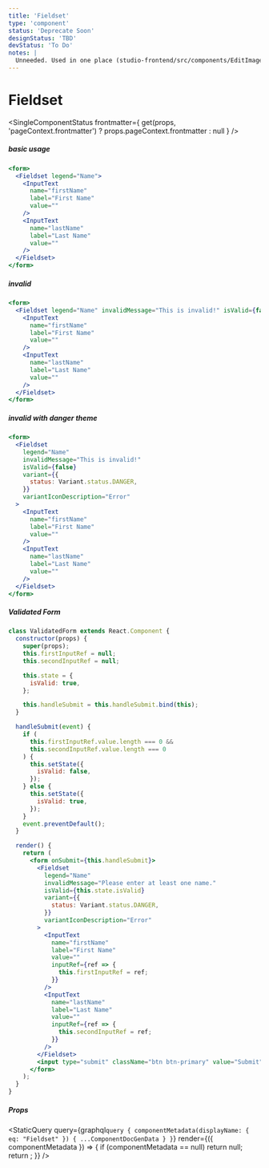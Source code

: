 ```yaml
---
title: 'Fieldset'
type: 'component'
status: 'Deprecate Soon'
designStatus: 'TBD'
devStatus: 'To Do'
notes: |
  Unneeded. Used in one place (studio-frontend/src/components/EditImageModal/index.jsx)
---
```



# Fieldset

<SingleComponentStatus
  frontmatter={
    get(props, 'pageContext.frontmatter') ? props.pageContext.frontmatter : null
  }
/>

##### basic usage

```jsx live=true
<form>
  <Fieldset legend="Name">
    <InputText 
      name="firstName" 
      label="First Name" 
      value="" 
    />
    <InputText 
      name="lastName" 
      label="Last Name" 
      value="" 
    />
  </Fieldset>
</form>
```

##### invalid

```jsx live=true
<form>
  <Fieldset legend="Name" invalidMessage="This is invalid!" isValid={false}>
    <InputText
      name="firstName" 
      label="First Name" 
      value="" 
    />
    <InputText 
      name="lastName" 
      label="Last Name" 
      value="" 
    />
  </Fieldset>
</form>
```

##### invalid with danger theme

```jsx live=true
<form>
  <Fieldset
    legend="Name"
    invalidMessage="This is invalid!"
    isValid={false}
    variant={{
      status: Variant.status.DANGER,
    }}
    variantIconDescription="Error"
  >
    <InputText 
      name="firstName" 
      label="First Name" 
      value="" 
    />
    <InputText 
      name="lastName" 
      label="Last Name" 
      value="" 
    />
  </Fieldset>
</form>
```

##### Validated Form

```jsx live=true
class ValidatedForm extends React.Component {
  constructor(props) {
    super(props);
    this.firstInputRef = null;
    this.secondInputRef = null;

    this.state = {
      isValid: true,
    };

    this.handleSubmit = this.handleSubmit.bind(this);
  }

  handleSubmit(event) {
    if (
      this.firstInputRef.value.length === 0 &&
      this.secondInputRef.value.length === 0
    ) {
      this.setState({
        isValid: false,
      });
    } else {
      this.setState({
        isValid: true,
      });
    }
    event.preventDefault();
  }

  render() {
    return (
      <form onSubmit={this.handleSubmit}>
        <Fieldset
          legend="Name"
          invalidMessage="Please enter at least one name."
          isValid={this.state.isValid}
          variant={{
            status: Variant.status.DANGER,
          }}
          variantIconDescription="Error"
        >
          <InputText
            name="firstName"
            label="First Name"
            value=""
            inputRef={ref => {
              this.firstInputRef = ref;
            }}
          />
          <InputText
            name="lastName"
            label="Last Name"
            value=""
            inputRef={ref => {
              this.secondInputRef = ref;
            }}
          />
        </Fieldset>
        <input type="submit" className="btn btn-primary" value="Submit" />
      </form>
    );
  }
}
```

##### Props

<StaticQuery
  query={graphql`
    query {
      componentMetadata(displayName: { eq: "Fieldset" }) {
        ...ComponentDocGenData
      }
    }
  `}
  render={({ componentMetadata }) => {
    if (componentMetadata == null) return null;
    return <PropsTable propMetaData={componentMetadata.props} />;
  }}
/>

